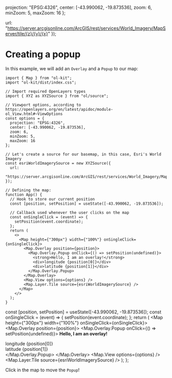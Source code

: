 
  projection: "EPSG:4326",
  center: [-43.990062, -19.873536],
  zoom: 6,
  minZoom: 5,
  maxZoom: 16
};

  url:
    "https://server.arcgisonline.com/ArcGIS/rest/services/World_Imagery/MapServer/tile/{z}/{y}/{x}"
});

<Meta title="Getting Started/Showing Overlays/Creating a popup" />

# Creating a popup

In this example, we will add an `Overlay` and a `Popup` to our map:

```tsx
import { Map } from "ol-kit";
import "ol-kit/dist/index.css";

// Import required OpenLayers types
import { XYZ as XYZSource } from "ol/source";

// Viewport options, according to https://openlayers.org/en/latest/apidoc/module-ol_View.html#~ViewOptions
const options = {
  projection: "EPSG:4326",
  center: [-43.990062, -19.873536],
  zoom: 6,
  minZoom: 5,
  maxZoom: 16
};

// Let's create a source for our basemap, in this case, Esri's World Imagery
const esriWorldImagerySource = new XYZSource({
  url:
    "https://server.arcgisonline.com/ArcGIS/rest/services/World_Imagery/MapServer/tile/{z}/{y}/{x}"
});

// Defining the map:
function App() {
  // Hook to store our current position
  const [position, setPosition] = useState([-43.990062, -19.873536]);

  // Callback used whenever the user clicks on the map
  const onSingleClick = (event) => {
    setPosition(event.coordinate);
  };
  return (
    <>
      <Map height={"300px"} width={"100%"} onSingleClick={onSingleClick}>
        <Map.Overlay position={position}>
          <Map.Overlay.Popup onClick={() => setPosition(undefined)}>
            <strong>Hello, I am an overlay!</strong>
            <div>longitude {position[0]}</div>
            <div>latitude {position[1]}</div>
          </Map.Overlay.Popup>
        </Map.Overlay>
        <Map.View options={options} />
        <Map.Layer.Tile source={esriWorldImagerySource} />
      </Map>
    </>
  );
}
```

  const [position, setPosition] = useState([-43.990062, -19.873536]);
  const onSingleClick = (event) => {
    setPosition(event.coordinate);
  };
  return (
    <Map height={"300px"} width={"100%"} onSingleClick={onSingleClick}>
      <Map.Overlay position={position}>
        <Map.Overlay.Popup onClick={() => setPosition(undefined)}>
          <strong>Hello, I am an overlay!</strong>
          <div>longitude {position[0]}</div>
          <div>latitude {position[1]}</div>
        </Map.Overlay.Popup>
      </Map.Overlay>
      <Map.View options={options} />
      <Map.Layer.Tile source={esriWorldImagerySource} />
    </Map>
  );
};

Click in the map to move the `Popup`!

<Story name="Adding a basemap layer">
  <Content />
</Story>
